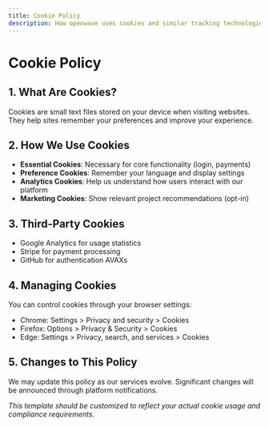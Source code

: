```yaml
---
title: Cookie Policy
description: How openwave uses cookies and similar tracking technologies
---
```


# Cookie Policy

## 1. What Are Cookies?
Cookies are small text files stored on your device when visiting websites. They help sites remember your preferences and improve your experience.

## 2. How We Use Cookies
- **Essential Cookies**: Necessary for core functionality (login, payments)
- **Preference Cookies**: Remember your language and display settings
- **Analytics Cookies**: Help us understand how users interact with our platform
- **Marketing Cookies**: Show relevant project recommendations (opt-in)

## 3. Third-Party Cookies
- Google Analytics for usage statistics
- Stripe for payment processing
- GitHub for authentication AVAXs

## 4. Managing Cookies
You can control cookies through your browser settings:
- Chrome: Settings > Privacy and security > Cookies
- Firefox: Options > Privacy & Security > Cookies
- Edge: Settings > Privacy, search, and services > Cookies

## 5. Changes to This Policy
We may update this policy as our services evolve. Significant changes will be announced through platform notifications.

*This template should be customized to reflect your actual cookie usage and compliance requirements.*